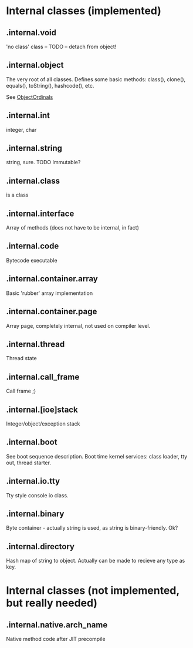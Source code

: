 = Internal classes (implemented) =

== .internal.void ==
'no class' class – TODO – detach from object!


== .internal.object ==
The very root of all classes. Defines some basic methods: class(), clone(), equals(), toString(), hashcode(), etc.

See [[ObjectOrdinals]]

== .internal.int ==
integer, char


== .internal.string ==
string, sure. TODO Immutable?


== .internal.class == 
is a class


== .internal.interface ==
Array of methods (does not have to be internal, in fact)


== .internal.code ==
Bytecode executable


== .internal.container.array ==
Basic 'rubber' array implementation


== .internal.container.page ==
Array page, completely internal, not used on compiler level.


== .internal.thread ==
Thread state


== .internal.call_frame ==
Call frame ;)


== .internal.[ioe]stack ==
Integer/object/exception stack


== .internal.boot ==
See boot sequence description. Boot time kernel services: class loader, tty out, thread starter.


== .internal.io.tty ==
Tty style console io class.


== .internal.binary ==
Byte container - actually string is used, as string is binary-friendly. Ok?

== .internal.directory ==

Hash map of string to object. Actually can be made to recieve any type as key.

= Internal classes (not implemented, but really needed) =

== .internal.native.arch_name ==
Native method code after JIT precompile



